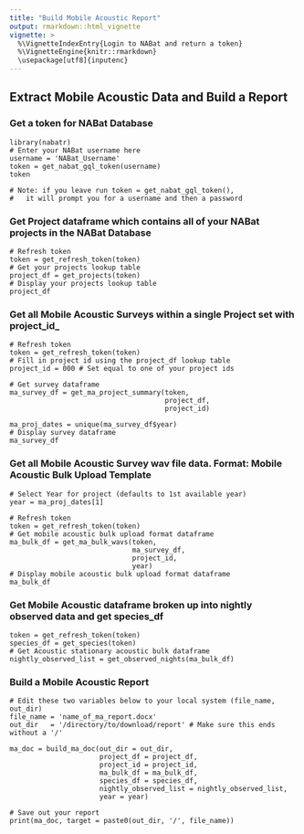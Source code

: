 ```yaml
---
title: "Build Mobile Acoustic Report"
output: rmarkdown::html_vignette
vignette: >
  %\VignetteIndexEntry{Login to NABat and return a token}
  %\VignetteEngine{knitr::rmarkdown}
  \usepackage[utf8]{inputenc}
---
```


## Extract Mobile Acoustic Data and Build a Report


### Get a token for NABat Database
```
library(nabatr)
# Enter your NABat username here
username = 'NABat_Username'
token = get_nabat_gql_token(username)
token

# Note: if you leave run token = get_nabat_gql_token(),
#   it will prompt you for a username and then a password
```


### Get Project dataframe which contains all of your NABat projects in the NABat Database
```
# Refresh token
token = get_refresh_token(token)
# Get your projects lookup table
project_df = get_projects(token)
# Display your projects lookup table
project_df
```


### Get all Mobile Acoustic Surveys within a single Project set with project_id_
```
# Refresh token
token = get_refresh_token(token)
# Fill in project id using the project_df lookup table
project_id = 000 # Set equal to one of your project ids

# Get survey dataframe 
ma_survey_df = get_ma_project_summary(token, 
                                      project_df, 
                                      project_id)
                                          
ma_proj_dates = unique(ma_survey_df$year)
# Display survey dataframe
ma_survey_df
```


### Get all Mobile Acoustic Survey wav file data.  Format: Mobile Acoustic Bulk Upload Template
```
# Select Year for project (defaults to 1st available year)
year = ma_proj_dates[1]

# Refresh token
token = get_refresh_token(token)
# Get mobile acoustic bulk upload format dataframe
ma_bulk_df = get_ma_bulk_wavs(token,
                              ma_survey_df,
                              project_id,
                              year)
# Display mobile acoustic bulk upload format dataframe
ma_bulk_df
```


### Get Mobile Acoustic dataframe broken up into nightly observed data and get species_df
```
token = get_refresh_token(token)
species_df = get_species(token)
# Get Acoustic stationary acoustic bulk dataframe
nightly_observed_list = get_observed_nights(ma_bulk_df)
```


### Build a Mobile Acoustic Report
```
# Edit these two variables below to your local system (file_name, out_dir)
file_name = 'name_of_ma_report.docx'  
out_dir   = '/directory/to/download/report' # Make sure this ends without a '/'

ma_doc = build_ma_doc(out_dir = out_dir,
                      project_df = project_df,
                      project_id = project_id,
                      ma_bulk_df = ma_bulk_df,
                      species_df = species_df,
                      nightly_observed_list = nightly_observed_list,
                      year = year)

# Save out your report
print(ma_doc, target = paste0(out_dir, '/', file_name))
```
